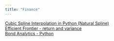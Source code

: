 ```yaml
---
title: "Finance"
---
```

  
[Cubic Spline Interpolation in Python (Natural Spline)](CubicNaturalSpline.html)    
[Efficient Frontier - return and variance](EfficientFrontier.html)    
[Bond Analytics - Python](BondAnalytics.html) 
